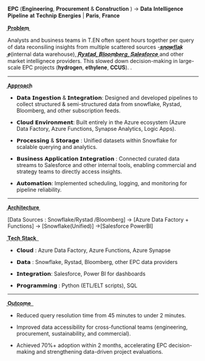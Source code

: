 𝐄𝐏𝐂 (𝐄𝐧𝐠𝐢𝐧𝐞𝐞𝐫𝐢𝐧𝐠, 𝐏𝐫𝐨𝐜𝐮𝐫𝐞𝐦𝐞𝐧𝐭 & 𝐂𝐨𝐧𝐬𝐭𝐫𝐮𝐜𝐭𝐢𝐨𝐧 ) -> 𝐃𝐚𝐭𝐚 𝐈𝐧𝐭𝐞𝐥𝐥𝐢𝐠𝐞𝐧𝐜𝐞 𝐏𝐢𝐩𝐞𝐥𝐢𝐧𝐞 𝐚𝐭 𝐓𝐞𝐜𝐡𝐧𝐢𝐩 𝐄𝐧𝐞𝐫𝐠𝐢𝐞𝐬 | 𝐏𝐚𝐫𝐢𝐬, 𝐅𝐫𝐚𝐧𝐜𝐞

​̲𝐏​̲𝐫​̲𝐨​̲𝐛​̲𝐥​̲𝐞​̲𝐦​̲ 

Analysts and business teams in T.EN often spent hours together per query of data reconsiling insights from multiple scattered sources - ​̲𝒔​̲𝒏​̲𝒐​̲𝒘​̲𝒇​̲𝒍​̲𝒂​̲𝒌​̲𝒆(internal data warehouse), ​̲𝑹​̲𝒚​̲𝒔​̲𝒕​̲𝒂​̲𝒅​̲,​̲ ​̲𝑩​̲𝒍​̲𝒐​̲𝒐​̲𝒎​̲𝒃​̲𝒆​̲𝒓​̲𝒈​̲,​̲ 
​̲𝑺​̲𝒂​̲𝒍​̲𝒆​̲𝒔​̲𝒇​̲𝒐​̲𝒓​̲𝒄​̲𝒆​̲  and other market intellignece providers.
This slowed down decision-making in large-scale EPC projects (𝐡𝐲𝐝𝐫𝐨𝐠𝐞𝐧, 𝐞𝐭𝐡𝐲𝐥𝐞𝐧𝐞, 𝐂𝐂𝐔𝐒).  .  

---

​​̲𝐀​̲𝐩​̲𝐩​̲𝐫​̲𝐨​̲𝐚​̲𝐜​̲𝐡

- 𝗗𝗮𝘁𝗮 𝗜𝗻𝗴𝗲𝘀𝘁𝗶𝗼𝗻 & 𝗜𝗻𝘁𝗲𝗴𝗿𝗮𝘁𝗶𝗼𝗻: Designed and developed pipelines to collect structured & semi-structured data from snowflake, Rystad, Bloomberg, and other subscription feeds.  

- 𝗖𝗹𝗼𝘂𝗱 𝗘𝗻𝘃𝗶𝗿𝗼𝗻𝗺𝗲𝗻𝘁: Built entirely in the Azure ecosystem (Azure Data Factory, Azure Functions, Synapse Analytics, Logic Apps).  

- 𝗣𝗿𝗼𝗰𝗲𝘀𝘀𝗶𝗻𝗴 & 𝗦𝘁𝗼𝗿𝗮𝗴𝗲 : Unified datasets within Snowflake for scalable querying and analytics. 

- 𝗕𝘂𝘀𝗶𝗻𝗲𝘀𝘀 𝗔𝗽𝗽𝗹𝗶𝗰𝗮𝘁𝗶𝗼𝗻 𝗜𝗻𝘁𝗲𝗴𝗿𝗮𝘁𝗶𝗼𝗻 : Connected curated data streams to Salesforce and other internal tools, enabling commercial and strategy teams to directly access insights. 


- 𝗔𝘂𝘁𝗼𝗺𝗮𝘁𝗶𝗼𝗻: Implemented scheduling, logging, and monitoring for pipeline reliability.  

---
​̲𝐀​̲𝐫​̲𝐜​̲𝐡​̲𝐢​̲𝐭​̲𝐞​̲𝐜​̲𝐭​̲𝐮​̲𝐫​̲𝐞​̲ 

[Data Sources : Snowflake/Rystad /Bloomberg] -> [Azure Data Factory + Functions] -> [Snowflake(Unified)] ->[Salesforce  PowerBI]


​̲𝐓​̲𝐞​̲𝐜​̲𝐡​̲ ​̲𝐒​̲𝐭​̲𝐚​̲𝐜​̲𝐤​̲ ​̲

- 𝗖𝗹𝗼𝘂𝗱 : Azure Data Factory, Azure Functions, Azure Synapse  

- 𝗗𝗮𝘁𝗮 : Snowflake, Rystad, Bloomberg, other EPC data providers  

- 𝗜𝗻𝘁𝗲𝗴𝗿𝗮𝘁𝗶𝗼𝗻: Salesforce, Power BI for dashboards  

- 𝗣𝗿𝗼𝗴𝗿𝗮𝗺𝗺𝗶𝗻𝗴 : Python (ETL/ELT scripts), SQL  

---

​̲𝐎​̲𝐮​̲𝐭​̲𝐜​̲𝐨​̲𝐦​̲𝐞​̲ ​̲

- Reduced query resolution time from 45 minutes to under 2 minutes. 

- Improved data accessibility for cross-functional teams (engineering, procurement, sustainability, and commercial).  

- Achieved 70%+ adoption within 2 months, accelerating EPC decision-making and strengthening data-driven project evaluations.  

